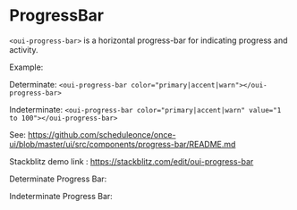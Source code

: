 
<Meta of={ProgressBarStories} />

# ProgressBar

`<oui-progress-bar>` is a horizontal progress-bar for indicating progress and activity.

Example:

Determinate: `<oui-progress-bar color="primary|accent|warn"></oui-progress-bar>`

Indeterminate: `<oui-progress-bar color="primary|accent|warn" value="1 to 100"></oui-progress-bar>`

See: https://github.com/scheduleonce/once-ui/blob/master/ui/src/components/progress-bar/README.md

Stackblitz demo link : https://stackblitz.com/edit/oui-progress-bar

Determinate Progress Bar:

<Canvas of={ProgressBarStories.Determinate} />

<Controls of={ProgressBarStories.Determinate} />

Indeterminate Progress Bar:

<Canvas of={ProgressBarStories.Indeterminate} />

<Controls of={ProgressBarStories.Indeterminate} />
